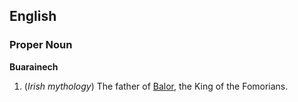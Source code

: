 ==English==

===Proper Noun===
'''Buarainech'''

#(''Irish mythology'') The father of [[Balor]], the King of the Fomorians.